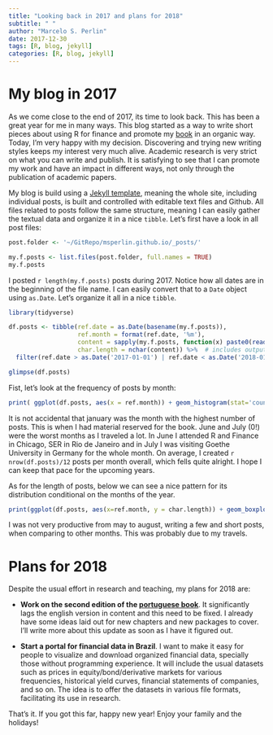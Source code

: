 ```yaml
---
title: "Looking back in 2017 and plans for 2018"
subtitle: " "
author: "Marcelo S. Perlin"
date: 2017-12-30
tags: [R, blog, jekyll]
categories: [R, blog, jekyll]
---
```


# My blog in 2017

As we come close to the end of 2017, its time to look back. This has been a great year for me in many ways. This blog started as a way to write short pieces about using R for finance and promote my [book](https://sites.google.com/view/pafdR/home) in an organic way. Today, I'm very happy with my decision. Discovering and trying new writing styles keeps my interest very much alive. Academic research is very strict on what you can write and publish. It is satisfying to see that I can promote my work and have an impact in different ways, not only through the publication of academic papers. 

My blog is build using a [Jekyll template](https://deanattali.com/beautiful-jekyll/), meaning the whole site, including individual posts, is built and controlled with editable text files and Github.  All files related to posts follow the same structure, meaning I can easily gather the textual data and organize it in a nice `tibble`. Let's first have a look in all post files:


```r
post.folder <- '~/GitRepo/msperlin.github.io/_posts/'

my.f.posts <- list.files(post.folder, full.names = TRUE)
my.f.posts
```

I posted `r length(my.f.posts)` posts during 2017. Notice how all dates are in the beginning of the file name. I can easily convert that to a `Date` object using `as.Date`. Let's organize it all in a nice `tibble`.

```r
library(tidyverse)

df.posts <- tibble(ref.date = as.Date(basename(my.f.posts)),
                   ref.month = format(ref.date, '%m'), 
                   content = sapply(my.f.posts, function(x) paste0(readLines(x), collapse = '\n') ),
                   char.length = nchar(content)) %>%  # includes output code in length calculation..
  filter(ref.date > as.Date('2017-01-01') | ref.date < as.Date('2018-01-01') ) # not really necessary but keep it for future

glimpse(df.posts)
```

Fist, let's look at the frequency of posts by month:

```r
print( ggplot(df.posts, aes(x = ref.month)) + geom_histogram(stat='count')) 
```

It is not accidental that january was the month with the highest number of posts. This is when I had material reserved for the book. June and July (0!) were the worst months as I traveled a lot.  In June I attended R and Finance in Chicago, SER in Rio de Janeiro and in July I was visiting Goethe University in Germany for the whole month. On average, I created `r nrow(df.posts)/12` posts per month overall, which fells quite alright. I hope I can keep that pace for the upcoming years.

As for the length of posts, below we can see a nice pattern for its distribution conditional on the months of the year.   

```r
print(ggplot(df.posts, aes(x=ref.month, y = char.length)) + geom_boxplot())
```

I was not very productive from may to august, writing a few and short posts, when comparing to other months. This was probably due to my travels.

# Plans for 2018

Despite the usual effort in research and teaching, my plans for 2018 are:

- **Work on the second edition of the [portuguese book](https://sites.google.com/view/r-financas/)**. It significantly lags the english version in content and this need to be fixed. I already have some ideas laid out for new chapters and new packages to cover. I'll write more about this update as soon as I have it figured out.

- **Start a portal for financial data in Brazil**. I want to make it easy for people to visualize and download organized financial data, specially those without programming experience. It will include the usual datasets such as prices in equity/bond/derivative markets for various frequencies, historical yield curves, financial statements of companies, and so on. The idea is to offer the datasets in various file formats, facilitating its use in research.

That's it. If you got this far, happy new year! Enjoy your family and the holidays! 


